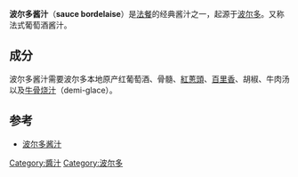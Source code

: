 '''波尔多酱汁'''（'''sauce bordelaise'''）是[[法餐|法餐]]的经典酱汁之一，起源于[[波尔多|波尔多]]。又称法式葡萄酒酱汁。

== 成分 ==
波尔多酱汁需要波尔多本地原产红葡萄酒、骨髓、[[紅蔥頭|紅蔥頭]]、[[百里香|百里香]]、胡椒、牛肉汤以及[[牛骨烧汁|牛骨烧汁]]（demi-glace）。

== 参考 ==
<references />
*{{fr}}[http://recettessimples.fr/news/sauce-bordelaise 波尔多酱汁] {{Wayback|url=http://recettessimples.fr/news/sauce-bordelaise |date=20201021215622 }}

[[Category:醬汁|Category:醬汁]]
[[Category:波尔多|Category:波尔多]]